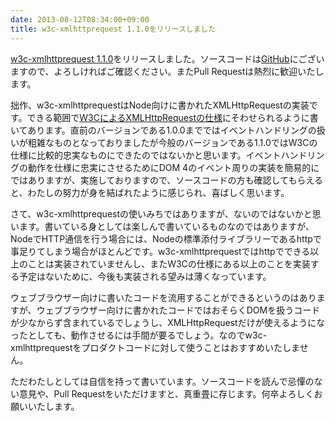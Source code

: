 ```yaml
---
date: 2013-08-12T08:34:00+09:00
title: w3c-xmlhttprequest 1.1.0をリリースしました
---
```


[w3c-xmlhttprequest 1.1.0](https://npmjs.org/package/w3c-xmlhttprequest)をリリースしました。ソースコードは[GitHub](https://github.com/ykzts/node-xmlhttprequest/tree/v1.1.0)にございますので、よろしければご確認ください。またPull Requestは熱烈に歓迎いたします。

拙作、w3c-xmlhttprequestはNode向けに書かれたXMLHttpRequestの実装です。できる範囲で[W3CによるXMLHttpRequestの仕様](http://www.w3.org/TR/2012/WD-XMLHttpRequest-20121206/)にそわせられるように書いてあります。直前のバージョンである1.0.0までではイベントハンドリングの扱いが粗雑なものとなっておりましたが今般のバージョンである1.1.0ではW3Cの仕様に比較的忠実なものにできたのではないかと思います。イベントハンドリングの動作を仕様に忠実にさせるためにDOM 4のイベント周りの実装を簡易的にではありますが、実施しておりますので、ソースコードの方も確認してもらえると、わたしの努力が身を結ばれたように感じられ、喜ばしく思います。

さて、w3c-xmlhttprequestの使いみちではありますが、ないのではないかと思います。書いている身としては楽しんで書いているものなのではありますが、NodeでHTTP通信を行う場合には、Nodeの標準添付ライブラリーであるhttpで事足りてしまう場合がほとんどです。w3c-xmlhttprequestではhttpでできる以上のことは実装されていませんし、またW3Cの仕様にある以上のことを実装する予定はないために、今後も実装される望みは薄くなっています。

ウェブブラウザー向けに書いたコードを流用することができるというのはありますが、ウェブブラウザー向けに書かれたコードではおそらくDOMを扱うコードが少なからず含まれているでしょうし、XMLHttpRequestだけが使えるようになったとしても、動作させるには手間が要るでしょう。なのでw3c-xmlhttprequestをプロダクトコードに対して使うことはおすすめいたしません。

ただわたしとしては自信を持って書いています。ソースコードを読んで忌憚のない意見や、Pull Requestをいただけますと、真重畳に存じます。何卒よろしくお願いいたします。
